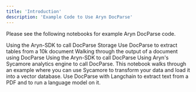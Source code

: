 ```yaml
---
title: 'Introduction'
description: 'Example Code to Use Aryn DocParse'
---
```


Please see the following notebooks for example Aryn DocParse code.

<CardGroup cols={2}>
  <Card
    title="Using DocParse Storage"
    icon="database"
    href="https://github.com/aryn-ai/docs/blob/main/example-code/ArynSDKIntro.ipynb"
  >
    Using the Aryn-SDK to call DocParse Storage
  </Card>
    <Card
    title="Table Extraction from PDFs using DocParse"
    icon="table"
    href="https://colab.research.google.com/drive/1Qpd-llPC-EPzuTwLfnguMnrQk0eclyqJ?usp=sharing"
  >
    Use DocParse to extract tables from a 10k document
  </Card>
    <Card
    title="DocParse Step-by-Step Output Walkthrough"
    icon="person-walking"
    href="https://colab.research.google.com/drive/120STOQ5wGIpFUbgS7Gcld_PVW-CfLWOg"
  >
    Walking through the output of a document using DocParse
  </Card>
  <Card
    title="Using the Aryn-SDK to call DocParse"
    icon="rectangle-terminal"
    href="https://github.com/aryn-ai/sycamore/blob/main/notebooks/ArynPartitionerPython.ipynb"
  >
    Using the Aryn-SDK to call DocParse
  </Card>
  <Card
    title="Using Sycamore to call DocParse"
    icon="tree"
    href="https://github.com/aryn-ai/sycamore/blob/main/notebooks/pinecone-writer.ipynb"
  >
    Using Aryn's Sycamore analytics engine to call DocParse. This notebook walks through an example where you can use Sycamore to transform your data and load it into a vector database.
  </Card>
    <Card
    title="Using DocParse and Langchain"
    icon="link"
    href="https://github.com/aryn-ai/sycamore/blob/main/notebooks/ArynPartitionerWithLangchain.ipynb"
  >
    Use DocParse with Langchain to extract text from a PDF and to run a language model on it.
  </Card>
</CardGroup>
